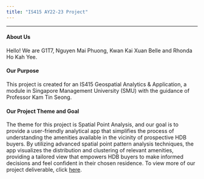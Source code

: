 ```yaml
---
title: "IS415 AY22-23 Project"
---
```


------------------------------------------------------------------------

#### About Us

Hello! We are G1T7, Nguyen Mai Phuong, Kwan Kai Xuan Belle and Rhonda Ho Kah Yee.

#### Our Purpose

This project is created for an IS415 Geospatial Analytics & Application, a module in Singapore Management University (SMU) with the guidance of Professor Kam Tin Seong.

#### Our Project Theme and Goal

The theme for this project is Spatial Point Analysis, and our goal is to provide a user-friendly analytical app that simplifies the process of understanding the amenities available in the vicinity of prospective HDB buyers. By utilizing advanced spatial point pattern analysis techniques, the app visualizes the distribution and clustering of relevant amenities, providing a tailored view that empowers HDB buyers to make informed decisions and feel confident in their chosen residence. To view more of our project deliverable, click [here](content.qmd).
